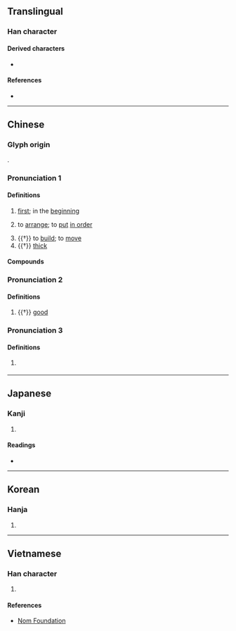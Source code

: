 {{character info/new}}
==Translingual==

===Han character===
{{Han char|rn=9|rad=人|as=08|sn=10|four=27240|canj=OYFE|ids=⿰亻叔}}

====Derived characters====
* {{l|mul|[[𦵦]]}}

====References====
* {{Han ref|kx=0106.170|dkj=00732|dj=0226.110|hdz=10175.010|uh=4FF6|ud=20470|bh=D0D4|bd=53460}}

----

==Chinese==
{{zh-forms}}

===Glyph origin===
{{Han etym}}
{{Han compound|人|叔|ls=psc|c1=s|c2=p}}.

===Pronunciation 1===
{{zh-pron
|m=chù
|c=cuk1
|mc=y
|oc=y
|ma=
|cat=adv,v,n
}}

====Definitions====
{{zh-hanzi}}

# {{lb|zh|literary}} [[first]]; in the [[beginning]]
# {{lb|zh|literary}} to [[arrange]]; to [[put]] [[in order]]
# {{†}} to [[build]]; to [[move]]
# {{†}} [[thick]]

====Compounds====
{{zh-der|保俶塔|俶裝|俶擾|俶爾}}

===Pronunciation 2===
{{zh-pron
|m=shū
|c=suk6
|cat=adj
}}

====Definitions====
{{zh-hanzi}}

# {{†}} [[good]]

===Pronunciation 3===
{{zh-pron
|m=tì
|c=tik1
|cat=
}}

====Definitions====
{{zh-hanzi}}

# {{zh-only|俶儻|dot=,}} {{zh-alt-form|倜儻|nocap=y}}

----

==Japanese==

===Kanji===
{{ja-kanji|grade=|rs=人08}}

# {{defn|lang=ja|sort=人08}}

====Readings====
* {{ja-readings|goon=[[しゅく]] (shuku), [[ちゃく]] (chaku)|kanon=[[しゅく]] (shuku), [[てき]] (teki)|kun=[[よい]] (yoi), [[はじめ]] (hajime)}}

----

==Korean==

===Hanja===
{{ko-hanja|hangeul=[[숙]], [[척]]|rv=suk, cheok|mr=suk, ch'ŏk}}

# {{defn|lang=ko|sort=人08}}

----

==Vietnamese==

===Han character===
{{vi-hantu|[[thích]], [[thục]]|rs=人08}}

# {{defn|lang=vi|sort=人08}}

====References====
* [http://nomfoundation.org/common/nom_details.php?codepoint=4ff6 Nom Foundation]